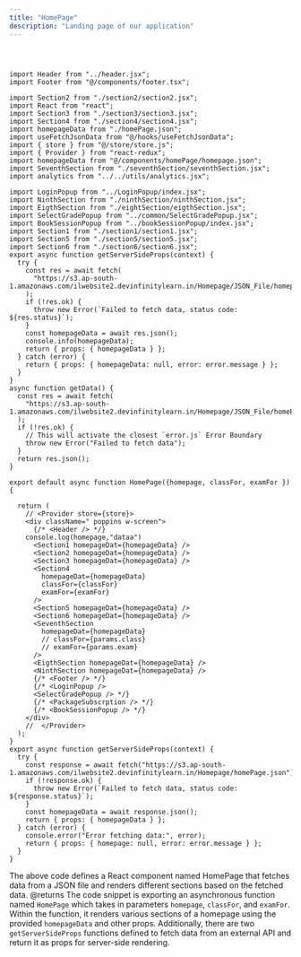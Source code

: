 ```yaml
---
title: "HomePage"
description: "Landing page of our application"
---
```


```



import Header from "../header.jsx";
import Footer from "@/components/footer.tsx";

import Section2 from "./section2/section2.jsx";
import React from "react";
import Section3 from "./section3/section3.jsx";
import Section4 from "./section4/section4.jsx";
import homepageData from "./homePage.json";
import useFetchJsonData from "@/hooks/useFetchJsonData";
import { store } from "@/store/store.js";
import { Provider } from "react-redux";
import homepageData from "@/components/homePage/homepage.json";
import SeventhSection from "./seventhSection/seventhSection.jsx";
import analytics from "../../utils/analytics.jsx";

import LoginPopup from "../LoginPopup/index.jsx";
import NinthSection from "./ninthSection/ninthSection.jsx";
import EigthSection from "./eightSection/eigthSection.jsx";
import SelectGradePopup from "../common/SelectGradePopup.jsx";
import BookSessionPopup from "../bookSessionPopup/index.jsx";
import Section1 from "./section1/section1.jsx";
import Section5 from "./section5/section5.jsx";
import Section6 from "./section6/section6.jsx";
export async function getServerSideProps(context) {
  try {
    const res = await fetch(
      "https://s3.ap-south-1.amazonaws.com/ilwebsite2.devinfinitylearn.in/Homepage/JSON_File/homepage.json"
    );
    if (!res.ok) {
      throw new Error(`Failed to fetch data, status code: ${res.status}`);
    }
    const homepageData = await res.json();
    console.info(homepageData);
    return { props: { homepageData } };
  } catch (error) {
    return { props: { homepageData: null, error: error.message } };
  }
}
async function getData() {
  const res = await fetch(
    "https://s3.ap-south-1.amazonaws.com/ilwebsite2.devinfinitylearn.in/Homepage/JSON_File/homePage.json"
  );
  if (!res.ok) {
    // This will activate the closest `error.js` Error Boundary
    throw new Error("Failed to fetch data");
  }
  return res.json();
}

export default async function HomePage({homepage, classFor, examFor }) {

  return (
    // <Provider store={store}>
    <div className=" poppins w-screen">
      {/* <Header /> */}
    console.log(homepage,"dataa")
      <Section1 homepageDat={homepageData} />
      <Section2 homepageDat={homepageData} />
      <Section3 homepageDat={homepageData} />
      <Section4
        homepageDat={homepageData}
        classFor={classFor}
        examFor={examFor}
      />
      <Section5 homepageDat={homepageData} />
      <Section6 homepageDat={homepageData} />
      <SeventhSection
        homepageDat={homepageData}
        // classFor={params.class}
        // examFor={params.exam}
      />
      <EigthSection homepageDat={homepageData} />
      <NinthSection homepageDat={homepageData} />
      {/* <Footer /> */}
      {/* <LoginPopup />
      <SelectGradePopup /> */}
      {/* <PackageSubscrption /> */}
      {/* <BookSessionPopup /> */}
    </div>
    //  </Provider>
  );
}
export async function getServerSideProps(context) {
  try {
    const response = await fetch("https://s3.ap-south-1.amazonaws.com/ilwebsite2.devinfinitylearn.in/Homepage/homePage.json");
    if (!response.ok) {
      throw new Error(`Failed to fetch data, status code: ${response.status}`);
    }
    const homepageData = await response.json();
    return { props: { homepageData } };
  } catch (error) {
    console.error("Error fetching data:", error);
    return { props: { homepage: null, error: error.message } };
  }
}

```

The above code defines a React component named HomePage that fetches data from a JSON file and
renders different sections based on the fetched data.
@returns The code snippet is exporting an asynchronous function named `HomePage` which takes in
parameters `homepage`, `classFor`, and `examFor`. Within the function, it renders various sections
of a homepage using the provided `homepageData` and other props. Additionally, there are two
`getServerSideProps` functions defined to fetch data from an external API and return it as props for
server-side rendering.
